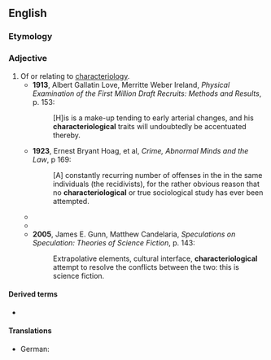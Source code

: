 ==English==

===Etymology===
{{suffix|en|characteriology|ical}}

===Adjective===
{{en-adj}}

# Of or relating to [[characteriology]].
#* '''1913''', Albert Gallatin Love, Merritte Weber Ireland, ''Physical Examination of the First Million Draft Recruits: Methods and Results'', p. 153:
#*: [H]is is a make-up tending to early arterial changes, and his '''characteriological''' traits will undoubtedly be accentuated thereby.
#* '''1923''', Ernest Bryant Hoag, et al, ''Crime, Abnormal Minds and the Law'', p 169:
#*: [A] constantly recurring number of offenses in the in the same individuals (the recidivists), for the rather obvious reason that no '''characteriological''' or true sociological study has ever been attempted.
#* {{quote-text|lang=en|year=1959|author=Joseph L. French|title=Educating the Gifted: A Book of Readings|page=513|passage=Students with '''characteriological''' disorders should not be admitted.}}
#* {{quote-text|lang=en|year=1997|author=Hans J. Eysenck|title=Dimensions of Personality|page=215|passage=It appears likely, therefore, that "lack of conformity" may in some measure be related to temperamental or '''characteriological''' features of the personality.}}
#* '''2005''', James E. Gunn, Matthew Candelaria, ''Speculations on Speculation: Theories of Science Fiction'', p. 143:
#*: Extrapolative elements, cultural interface, '''characteriological''' attempt to resolve the conflicts between the two: this is science fiction.

====Derived terms====
* {{l|en|characteriologically}}

====Translations====
{{trans-top|of or relating to characteriology}}
* German: {{t|de|charakteriologisch}}
{{trans-mid}}
{{trans-bottom}}